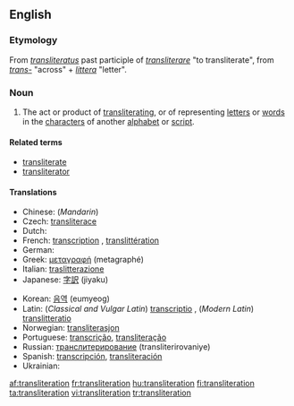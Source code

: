 {{wikipedia|Transliteration}}
==English==

===Etymology===
From {{L.}} ''[[transliteratus]]'' past participle of ''[[transliterare]]'' "to transliterate", from ''[[trans-]]'' "across" + ''[[littera]]'' "letter".

===Noun===
{{en-noun}}

# {{linguistics}} The act or product of [[transliterating]], or of representing [[letter]]s or [[word]]s in the [[character]]s of another [[alphabet]] or [[script]].

====Related terms====
*[[transliterate]]
*[[transliterator]]

====Translations====
{{top}}
* Chinese: (''Mandarin'') {{zh-ts|音譯|音译}}
* Czech: [[transliterace]] {{f}}
* Dutch: {{t|nl|transliteratie|f}}
* French: [[transcription]] {{f}}, [[translittération]] {{f}}
* German: {{t+|de|Transkription|f}}
* Greek: [[μεταγραφή]] (metagraphé)
* Italian: [[traslitterazione]]
* Japanese: [[字訳]] (jiyaku)
{{mid}}
* Korean: [[음역]] (eumyeog)
* Latin: (''Classical and Vulgar Latin'') [[transcriptio]] {{f}}, (''Modern Latin'') [[translitteratio]] {{f}} 
* Norwegian: [[transliterasjon]]
* Portuguese: [[transcrição]], [[transliteração]]
* Russian: [[транслитерирование]] (transliterirovaniye) {{n}}
* Spanish: [[transcripción]], [[transliteración]]
* Ukrainian: {{t-|uk|транслітерація|f|tr=transliterácija|sc=Cyrl|xs=Ukrainian}}
{{bottom}}

[[af:transliteration]]
[[fr:transliteration]]
[[hu:transliteration]]
[[fi:transliteration]]
[[ta:transliteration]]
[[vi:transliteration]]
[[tr:transliteration]]